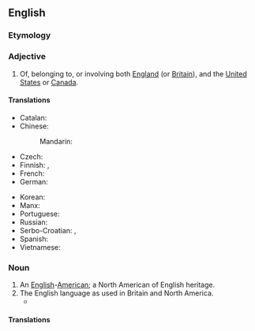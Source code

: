 ==English==
{{wikipedia}}

===Etymology===
{{prefix|en|Anglo|American}}

===Adjective===
{{en-adj|-}}

# Of, belonging to, or involving both [[England]] (or [[Britain]]), and the [[United States]] or [[Canada]].

====Translations====
{{trans-top|of relating to England and USA}}
* Catalan: {{t+|ca|angloamericà}}
* Chinese:
*: Mandarin: {{t|cmn|[[英美]][[的]]|tr=Yīng-Měi de}}
* Czech: {{t|cs|angloamerický|m}}
* Finnish: {{t+|fi|angloamerikkalainen}}, {{t|fi|englantilais-amerikkalainen}}
* French: {{t+|fr|anglo-américain}}
* German: {{t+|de|angloamerikanisch}}
{{trans-mid}}
* Korean: {{t|ko|잉글랜드계 미국인|sc=Kore}}
* Manx: {{t|gv|Anglo-Americaanagh}}
* Portuguese: {{t+|pt|anglo-americano}}
* Russian: {{t+|ru|англо-америка́нский}}
* Serbo-Croatian: {{t+|sh|angloamerički}}, {{t|sh|англоамерички}}
* Spanish: {{t+|es|angloamericano}}
* Vietnamese: {{t|vi|Anh Mỹ}}
{{trans-bottom}}

===Noun===
{{en-noun}}

# An [[English]]-[[American]]; a North American of English heritage.
# The English language as used in Britain and North America.
#* {{quote-journal|1=en|year=2012|author=James Lambert|title=Beyond ''Hobson-Jobson'': A new lexicography for Indian English|journal=World Englishes|page=306|url=https://benjamins.com/catalog/eww.33.3.03lam
|text=The assumption is that for a substantial part of the vocabulary, '''Anglo-American''' and Indian English coincide exactly.}}

====Translations====

{{trans-see|English-American}}